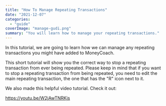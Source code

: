 ```yaml
---
title: "How To Manage Repeating Transactions"
date: "2021-12-07"
categories: 
  - "guide"
coverImage: "manage-gudi.png"
summary: "You will learn how to manage your repeating transactions."
---
```


In this tutorial, we are going to learn how we can manage any repeating transactions you might have added to MoneyCoach.

This short tutorial will show you the correct way to stop a repeating transaction from ever being repeated. Please keep in mind that if you want to stop a repeating transaction from being repeated, you need to edit the main repeating transaction, the one that has the "R" icon next to it.

We also made this helpful video tutorial. Check it out:

https://youtu.be/W2jAwTNRKjs
